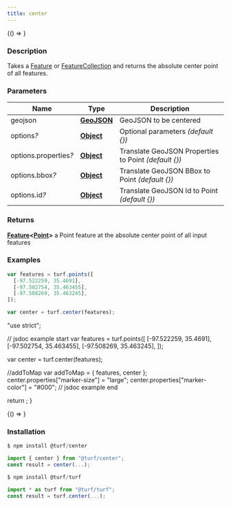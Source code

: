 ```yaml
---
title: center
---
```



<!-- Expose turf as global var for experimenting in the browser console -->

<BrowserOnly>{() => <WindowTurfGlobal turf={turf} />}</BrowserOnly>

### Description

Takes a [Feature](https://tools.ietf.org/html/rfc7946#section-3.2) or [FeatureCollection](https://tools.ietf.org/html/rfc7946#section-3.3) and returns the absolute center point of all features.

### Parameters

| Name                       | Type                                                                                            | Description                                            |
| -------------------------- | ----------------------------------------------------------------------------------------------- | ------------------------------------------------------ |
| geojson                    | **[GeoJSON](https://tools.ietf.org/html/rfc7946#section-3)**                                    | GeoJSON to be centered                                 |
| options<i>?</i>            | **[Object](https://developer.mozilla.org/docs/Web/JavaScript/Reference/Global_Objects/Object)** | Optional parameters _(default \{\})_                   |
| options.properties<i>?</i> | **[Object](https://developer.mozilla.org/docs/Web/JavaScript/Reference/Global_Objects/Object)** | Translate GeoJSON Properties to Point _(default \{\})_ |
| options.bbox<i>?</i>       | **[Object](https://developer.mozilla.org/docs/Web/JavaScript/Reference/Global_Objects/Object)** | Translate GeoJSON BBox to Point _(default \{\})_       |
| options.id<i>?</i>         | **[Object](https://developer.mozilla.org/docs/Web/JavaScript/Reference/Global_Objects/Object)** | Translate GeoJSON Id to Point _(default \{\})_         |

### Returns

**[Feature](https://tools.ietf.org/html/rfc7946#section-3.2)\<[Point](https://tools.ietf.org/html/rfc7946#section-3.1.2)\>** a Point feature at the absolute center point of all input features

### Examples

```javascript
var features = turf.points([
  [-97.522259, 35.4691],
  [-97.502754, 35.463455],
  [-97.508269, 35.463245],
]);

var center = turf.center(features);
```

  "use strict";

  // jsdoc example start
  var features = turf.points([
    [-97.522259, 35.4691],
    [-97.502754, 35.463455],
    [-97.508269, 35.463245],
  ]);

  var center = turf.center(features);

  //addToMap
  var addToMap = { features, center };
  center.properties["marker-size"] = "large";
  center.properties["marker-color"] = "#000";
  // jsdoc example end

  return <ExampleMap addToMap={addToMap} />;
}

<BrowserOnly>{() => <Map0 />}</BrowserOnly>

### Installation

```javascript
$ npm install @turf/center

import { center } from "@turf/center";
const result = center(...);
```

```javascript
$ npm install @turf/turf

import * as turf from "@turf/turf";
const result = turf.center(...);
```
